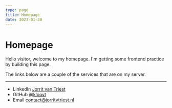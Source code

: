 ```yaml
---
type: page
title: Homepage
date: 2023-01-30
---
```


# Homepage

Hello visitor, welcome to my homepage.
I'm getting some frontend practice by building this page.

The links below are a couple of the services that are on my server.

---

- LinkedIn [Jorrit van Triest](https://www.linkedin.com/in/jorrit-van-triest-699b43175)
- GitHub [@kloovt](https://github.com/kloovt)
- Email contact@jorritvtriest.nl
